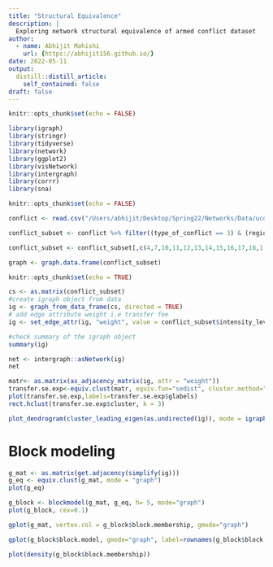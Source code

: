 ```yaml
---
title: "Structural Equivalence"
description: |
  Exploring network structural equivalence of armed conflict dataset
author:
  - name: Abhijit Mahishi
    url: {https://abhijit156.github.io/}
date: 2022-05-11
output:
  distill::distill_article:
    self_contained: false
draft: false
---
```


```r
knitr::opts_chunk$set(echo = FALSE)

library(igraph)
library(stringr)
library(tidyverse)
library(network)
library(ggplot2)
library(visNetwork)
library(intergraph)
library(corrr)
library(sna)
```

```r
knitr::opts_chunk$set(echo = FALSE)

conflict <- read.csv("/Users/abhijit/Desktop/Spring22/Networks/Data/ucdp-dyadic-211.csv", header=TRUE)

conflict_subset <- conflict %>% filter((type_of_conflict == 3) & (region == 3))

conflict_subset <- conflict_subset[,c(4,7,10,11,12,13,14,15,16,17,18,1,2,3)]

graph <- graph.data.frame(conflict_subset)
```

```r
knitr::opts_chunk$set(echo = TRUE)

cs <- as.matrix(conflict_subset)
#create igraph object from data
ig <- graph_from_data_frame(cs, directed = TRUE)
# add edge attribute weight i.e transfer fee
ig <- set_edge_attr(ig, "weight", value = conflict_subset$intensity_level)

#check summary of the igraph object
summary(ig)

net <- intergraph::asNetwork(ig) 
net
```



```r
matr<- as.matrix(as_adjacency_matrix(ig, attr = "weight"))
transfer.se.exp<-equiv.clust(matr, equiv.fun="sedist", cluster.method="average", method="hamming",mode="graph")
plot(transfer.se.exp,labels=transfer.se.exp$glabels)
rect.hclust(transfer.se.exp$cluster, k = 3) 

plot_dendrogram(cluster_leading_eigen(as.undirected(ig)), mode = igraph_opt("dend.plot.type"))

```

# Block modeling
```r
g_mat <- as.matrix(get.adjacency(simplify(ig)))
g_eq <- equiv.clust(g_mat, mode = "graph")
plot(g_eq)

g_block <- blockmodel(g_mat, g_eq, h= 5, mode="graph")
plot(g_block, cex=0.1)

gplot(g_mat, vertex.col = g_block$block.membership, gmode="graph")

gplot(g_block$block.model, gmode="graph", label=rownames(g_block$block.model), edge.lwd = g_block$block.model*10)

plot(density(g_block$block.membership))

```


